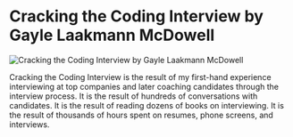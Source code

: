 # Cracking the Coding Interview by Gayle Laakmann McDowell

![Cracking the Coding Interview by Gayle Laakmann McDowell](/items/cracking-the-coding-interview-by-gayle-laakmann-mcdowell.jpg)

Cracking the Coding Interview is the result of my first-hand experience interviewing at top companies and later coaching candidates through the interview process. It is the result of hundreds of conversations with candidates. It is the result of reading dozens of books on interviewing. It is the result of thousands of hours spent on resumes, phone screens, and interviews.
